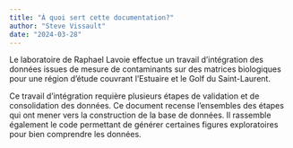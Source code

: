 ```yaml
---
title: "À quoi sert cette documentation?"
author: "Steve Vissault"
date: "2024-03-28"
---
```


Le laboratoire de Raphael Lavoie effectue un travail d'intégration des données issues de mesure de contaminants sur des matrices biologiques pour une région d'étude couvrant l'Estuaire et le Golf du Saint-Laurent. 

Ce travail d'intégration requière plusieurs étapes de validation et de consolidation des données. Ce document recense l'ensembles des étapes qui ont mener vers la construction de la base de données. Il rassemble également le code permettant de générer certaines figures exploratoires pour bien comprendre les données. 


